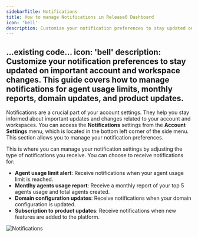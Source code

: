 ```yaml
---
sidebarTitle: Notifications
title: How to manage Notifications in Release0 Dashboard
icon: 'bell'
description: Customize your notification preferences to stay updated on important account and workspace changes. This guide covers how to manage notifications for agent usage limits, monthly reports, domain updates, and product updates.
---
```

...existing code...
icon: 'bell'
description: Customize your notification preferences to stay updated on important account and workspace changes. This guide covers how to manage notifications for agent usage limits, monthly reports, domain updates, and product updates.
---

Notifications are a crucial part of your account settings. They help you stay informed about important updates and changes related to your account and workspaces.
You can access the **Notifications** settings from the **Account Settings** menu, which is located in the bottom left corner of the side menu. This section allows you to manage your notification preferences.

This is where you can manage your notification settings by adjusting the type of notifications you receive. You can choose to receive notifications for:
- **Agent usage limit alert**: Receive notifications when your agent usage limit is reached.
- **Montlhy agents usage report**: Receive a monthly report of your top 5 agents usage and total agents created.
- **Domain configuration updates**: Receive notifications when your domain configuration is updated.
- **Subscription to product updates**: Receive notifications when new features are added to the platform.

<Frame style={{ maxWidth: '600px' }}>
  <img src="/images/account/notifications.png" alt="Notifications" />
</Frame>